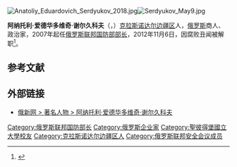 {{onesource|time=2019-02-23T16:55:24+00:00}}
[[File:Anatoliy_Eduardovich_Serdyukov_2018.jpg|thumb]][[File:Serdyukov_May9.jpg|thumb]]

'''阿纳托利·爱德华多维奇·谢尔久科夫'''（{{lang-ru|'''Анатолий Эдуардович Сердюков'''}}，{{bd|1962年|1月8日|catIdx=Сердюков}}）[[克拉斯诺达尔边疆区|克拉斯诺达尔边疆区]]人，[[俄罗斯|俄罗斯]]商人、政治家，2007年起任[[俄罗斯联邦国防部|俄罗斯联邦国防部部长]]，2012年11月6日，因腐败丑闻被解职<ref>{{Cite web |url=http://news.sina.com.cn/o/2012-11-07/091925526505.shtml |title=俄罗斯防长因腐败被解职 |accessdate=2012-11-07 |archive-date=2016-03-04 |archive-url=https://web.archive.org/web/20160304115754/http://news.sina.com.cn/o/2012-11-07/091925526505.shtml |dead-url=no }}</ref>。


==参考文献==
{{reflist}}

== 外部链接 ==
{{commonscat|Anatoliy Eduardovich Serdyukov}}
* [https://web.archive.org/web/20070928043201/http://rusnews.cn/db_zhumingrenwu/20070216/41765206.html 俄新网 > 著名人物 > 阿纳托利·爱德华多维奇·谢尔久科夫]

{{start box}}
{{succession box|[[谢尔盖·伊万诺夫|谢尔盖·伊万诺夫]]|[[谢尔盖·绍伊古|谢尔盖·绍伊古]]|俄罗斯联邦国防部长|2007年—2012年11月6日}}
{{end box}}
{{Russia-bio-stub}}

{{DEFAULTSORT:Сердюков}}
[[Category:俄罗斯联邦国防部长|Category:俄罗斯联邦国防部长]]
[[Category:俄罗斯企业家|Category:俄罗斯企业家]]
[[Category:聖彼得堡國立大學校友|Category:聖彼得堡國立大學校友]]
[[Category:克拉斯诺达尔边疆区人|Category:克拉斯诺达尔边疆区人]]
[[Category:俄罗斯联邦安全会议成员|Category:俄罗斯联邦安全会议成员]]